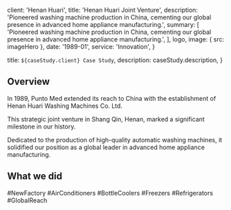 
  client: 'Henan Huari',
  title: 'Henan Huari Joint Venture',
  description:
    'Pioneered washing machine production in China, cementing our global presence in advanced home appliance manufacturing.',
  summary: [
    'Pioneered washing machine production in China, cementing our global presence in advanced home appliance manufacturing.',
  ],
  logo,
  image: { src: imageHero },
  date: '1989-01',
  service: 'Innovation',
}

  title: `${caseStudy.client} Case Study`,
  description: caseStudy.description,
}

## Overview

In 1989, Punto Med extended its reach to China with the establishment of Henan Huari Washing Machines Co. Ltd.

This strategic joint venture in Shang Qin, Henan, marked a significant milestone in our history. 

Dedicated to the production of high-quality automatic washing machines, it solidified our position as a global leader in advanced home appliance manufacturing.

## What we did

<TagList>
  <TagListItem>#NewFactory</TagListItem>
  <TagListItem>#AirConditioners</TagListItem>
  <TagListItem>#BottleCoolers</TagListItem>
  <TagListItem>#Freezers</TagListItem>
  <TagListItem>#Refrigerators</TagListItem>
  <TagListItem>#GlobalReach</TagListItem>
</TagList>
